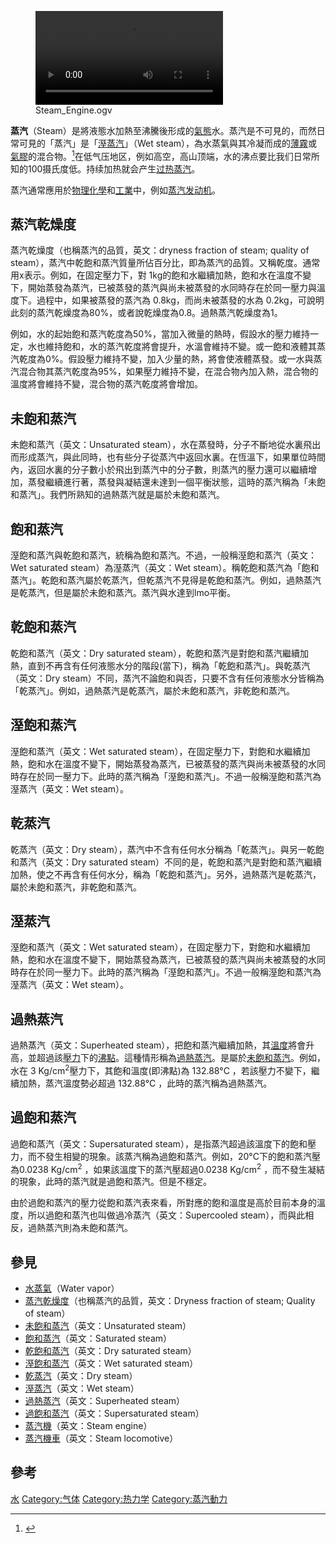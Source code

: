 {{Not|蒸氣}}
{{about|气态水|蒸汽平台|Steam}}
{{Expand language|1=en|time=2021-03-21T01:47:12+00:00}}
[[File:Steam_Engine.ogv|thumb]]

'''蒸汽'''（Steam）是將液態水加熱至沸騰後形成的[[氣態|氣態]]水。蒸汽是不可見的，而然日常可見的「蒸汽」是「[[溼蒸汽|溼蒸汽]]」（Wet steam），為水蒸氣與其冷凝而成的[[薄霧|薄霧]]或[[氣膠|氣膠]]的混合物。<ref>{{Cite web |url=https://www.euronuclear.org/info/encyclopedia/w/wet-steam.htm |title=Wet steam |access-date=2018-06-07 |archive-url=https://web.archive.org/web/20180612140208/https://www.euronuclear.org/info/encyclopedia/w/wet-steam.htm |archive-date=2018-06-12 |dead-url=yes }}</ref>在低气压地区，例如高空，高山顶端，水的沸点要比我们日常所知的100摄氏度低。持续加热就会产生[[过热蒸汽|过热蒸汽]]。 

蒸汽通常應用於[[物理化學|物理化學]]和[[工業|工業]]中，例如[[蒸汽发动机|蒸汽发动机]]。

==蒸汽乾燥度==
蒸汽乾燥度（也稱蒸汽的品質，英文：dryness fraction of steam; quality of steam），蒸汽中乾飽和蒸汽質量所佔百分比，即為蒸汽的品質。又稱乾度。通常用x表示。例如，在固定壓力下，對 1kg的飽和水繼續加熱，飽和水在溫度不變下，開始蒸發為蒸汽，已被蒸發的蒸汽與尚未被蒸發的水同時存在於同一壓力與溫度下。過程中，如果被蒸發的蒸汽為 0.8kg，而尚未被蒸發的水為 0.2kg，可說明此刻的蒸汽乾燥度為80%，或者說乾燥度為0.8。過熱蒸汽乾燥度為1。

例如，水的起始飽和蒸汽乾度為50%，當加入微量的熱時，假設水的壓力維持一定，水也維持飽和，水的蒸汽乾度將會提升，水溫會維持不變。或一飽和液體其蒸汽乾度為0%。假設壓力維持不變，加入少量的熱，將會使液體蒸發。或一水與蒸汽混合物其蒸汽乾度為95%，如果壓力維持不變，在混合物內加入熱，混合物的溫度將會維持不變，混合物的蒸汽乾度將會增加。

==未飽和蒸汽==
未飽和蒸汽（英文：Unsaturated steam），水在蒸發時，分子不斷地從水裏飛出而形成蒸汽，與此同時，也有些分子從蒸汽中返回水裏。在恆溫下，如果單位時間內，返回水裏的分子數小於飛出到蒸汽中的分子數，則蒸汽的壓力還可以繼續增加，蒸發繼續進行著，蒸發與凝結還未達到一個平衡狀態，這時的蒸汽稱為「未飽和蒸汽」。我們所熟知的過熱蒸汽就是屬於未飽和蒸汽。

==飽和蒸汽==
溼飽和蒸汽與乾飽和蒸汽，統稱為飽和蒸汽。不過，一般稱溼飽和蒸汽（英文：Wet saturated steam）為溼蒸汽（英文：Wet steam）。稱乾飽和蒸汽為「飽和蒸汽」。乾飽和蒸汽屬於乾蒸汽，但乾蒸汽不見得是乾飽和蒸汽。例如，過熱蒸汽是乾蒸汽，但是屬於未飽和蒸汽。蒸汽與水達到lmo平衡。

==乾飽和蒸汽==
乾飽和蒸汽（英文：Dry saturated steam），乾飽和蒸汽是對飽和蒸汽繼續加熱，直到不再含有任何液態水分的階段(當下)，稱為「乾飽和蒸汽」。與乾蒸汽（英文：Dry steam）不同，蒸汽不論飽和與否，只要不含有任何液態水分皆稱為「乾蒸汽」。例如，過熱蒸汽是乾蒸汽，屬於未飽和蒸汽，非乾飽和蒸汽。

==溼飽和蒸汽==
溼飽和蒸汽（英文：Wet saturated steam），在固定壓力下，對飽和水繼續加熱，飽和水在溫度不變下，開始蒸發為蒸汽，已被蒸發的蒸汽與尚未被蒸發的水同時存在於同一壓力下。此時的蒸汽稱為「溼飽和蒸汽」。不過一般稱溼飽和蒸汽為溼蒸汽（英文：Wet steam）。

==乾蒸汽==
乾蒸汽（英文：Dry steam），蒸汽中不含有任何水分稱為「乾蒸汽」。與另一乾飽和蒸汽（英文：Dry saturated steam）不同的是，乾飽和蒸汽是對飽和蒸汽繼續加熱，使之不再含有任何水分，稱為「乾飽和蒸汽」。另外，過熱蒸汽是乾蒸汽，屬於未飽和蒸汽，非乾飽和蒸汽。

==溼蒸汽==
溼飽和蒸汽（英文：Wet saturated steam），在固定壓力下，對飽和水繼續加熱，飽和水在溫度不變下，開始蒸發為蒸汽，已被蒸發的蒸汽與尚未被蒸發的水同時存在於同一壓力下。此時的蒸汽稱為「溼飽和蒸汽」。不過一般稱溼飽和蒸汽為溼蒸汽（英文：Wet steam）。

==過熱蒸汽==
過熱蒸汽（英文：Superheated steam），把飽和蒸汽繼續加熱，其[[溫度|溫度]]將會升高，並超過該[[壓力|壓力]]下的[[沸點|沸點]]。這種情形稱為[[過熱蒸汽|過熱蒸汽]]。是屬於[[未飽和蒸汽|未飽和蒸汽]]。例如，水在 3 Kg/cm<sup>2</sup>壓力下，其飽和溫度(即沸點)為 132.88°C ，若該壓力不變下，繼續加熱，蒸汽溫度勢必超過 132.88°C ，此時的蒸汽稱為過熱蒸汽。

==過飽和蒸汽==
過飽和蒸汽（英文：Supersaturated steam），是指蒸汽超過該溫度下的飽和壓力，而不發生相變的現象。該蒸汽稱為過飽和蒸汽。例如，20°C下的飽和蒸汽壓為0.0238 Kg/cm<sup>2</sup> ，如果該溫度下的蒸汽壓超過0.0238 Kg/cm<sup>2</sup> ，而不發生凝結的現象，此時的蒸汽就是過飽和蒸汽。但是不穩定。

由於過飽和蒸汽的壓力從飽和蒸汽表來看，所對應的飽和溫度是高於目前本身的溫度，所以過飽和蒸汽也叫做過冷蒸汽（英文：Supercooled  steam），而與此相反，過熱蒸汽則為未飽和蒸汽。

==參見==
*[[水蒸氣|水蒸氣]]（Water vapor）
*[[蒸汽乾燥度|蒸汽乾燥度]]（也稱蒸汽的品質，英文：Dryness fraction of steam; Quality of steam）
*[[未飽和蒸汽|未飽和蒸汽]]（英文：Unsaturated steam）
*[[飽和蒸汽|飽和蒸汽]]（英文：Saturated steam）
*[[乾飽和蒸汽|乾飽和蒸汽]]（英文：Dry saturated steam）
*[[溼飽和蒸汽|溼飽和蒸汽]]（英文：Wet saturated steam）
*[[乾蒸汽|乾蒸汽]]（英文：Dry steam）
*[[溼蒸汽|溼蒸汽]]（英文：Wet steam）
*[[過熱蒸汽|過熱蒸汽]]（英文：Superheated steam）
*[[過飽和蒸汽|過飽和蒸汽]]（英文：Supersaturated steam）
* [[蒸汽機|蒸汽機]]（英文：Steam engine）
* [[蒸汽機車|蒸汽機車]]（英文：Steam locomotive）

==參考==
{{reflist}}


[[Category:水|]]
[[Category:气体|Category:气体]]
[[Category:热力学|Category:热力学]]
[[Category:蒸汽動力|Category:蒸汽動力]]